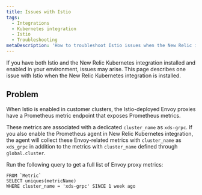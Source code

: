 ```yaml
---
title: Issues with Istio
tags:
  - Integrations
  - Kubernetes integration
  - Istio
  - Troubleshooting
metaDescription: 'How to troubleshoot Istio issues when the New Relic integration is also installed.'
---
```


If you have both Istio and the New Relic Kubernetes integration installed and enabled in your environment, issues may arise.
This page describes one issue with Istio when the New Relic Kubernetes integration is installed.

## Problem

When Istio is enabled in customer clusters, the Istio-deployed Envoy proxies have a Prometheus metric endpoint that exposes Prometheus metrics.

These metrics are associated with a dedicated `cluster_name` as `xds-grpc`. If you also enable the Prometheus agent in New Relic Kubernetes integration, the agent will collect these Envoy-related metrics with `cluster_name` as `xds_grpc` in addition to the metrics with `cluster_name` defined through `global.cluster`.

Run the following query to get a full list of Envoy proxy metrics:

```
FROM `Metric`
SELECT uniques(metricName)
WHERE cluster_name = 'xds-grpc' SINCE 1 week ago
```

